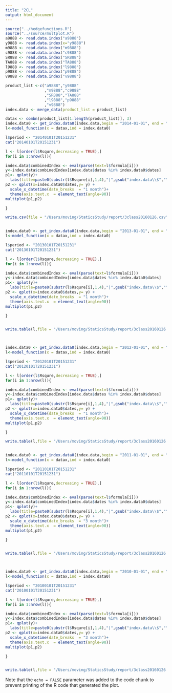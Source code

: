 ```yaml
---
title: "2CL"
output: html_document
---
```


```r

source("../hedgefunctions.R")
source("../source/multplot.R")
a9888 <- read.data.index("a9888")
y9888 <- read.data.index(x="y9888")
m9888 <- read.data.index("m9888")
c9888 <- read.data.index("c9888")
SR888 <- read.data.index("SR888")
TA888 <- read.data.index("TA888")
l9888 <- read.data.index("l9888")
p9888 <- read.data.index("p9888")
v9888 <- read.data.index("v9888")

product_list <-c("a9888","y9888"
                 ,"m9888","c9888"
                 ,"SR888","TA888"
                 ,"l9888","p9888"
                 ,"v9888")
index.data <- merge_data(product_list = product_list)

datax <- combn(product_list[1:length(product_list)], 3)
index.data0 <- get_index.data0(index.data,begin = "2014-01-01", end = "2015-12-31")
l<-model_function(x = datax,ind = index.data0)

l$period <- "20140101T20151231"
cat("20140101T20151231")

l <- l[order(l$Rsqure,decreasing = TRUE),]
for(i in 1:nrow(l)){ 

index.data$combinedIndex <- eval(parse(text=l$formula[i]))
y<-index.data$combinedIndex[index.data$dates %in% index.data0$dates]
p1<- qplot(y)+
  labs(title=paste0(substr(l$Rsqure[i],1,4),"|",gsub("index.data\\$","",l$formula[i])))
p2 <- qplot(x=index.data0$dates,y= y) + 
  scale_x_datetime(date_breaks  = "1 month")+
  theme(axis.text.x  = element_text(angle=90))
multiplot(p1,p2)

}

write.csv(file = "/Users/moving/StaticsStudy/report/3class20160126.csv",l)


index.data0 <- get_index.data0(index.data,begin = "2013-01-01", end = "2015-12-31")
l<-model_function(x = datax,ind = index.data0)

l$period <- "20130101T20151231"
cat("20130101T20151231")

l <- l[order(l$Rsqure,decreasing = TRUE),]
for(i in 1:nrow(l)){ 

index.data$combinedIndex <- eval(parse(text=l$formula[i]))
y<-index.data$combinedIndex[index.data$dates %in% index.data0$dates]
p1<- qplot(y)+
  labs(title=paste0(substr(l$Rsqure[i],1,4),"|",gsub("index.data\\$","",l$formula[i])))
p2 <- qplot(x=index.data0$dates,y= y) + 
  scale_x_datetime(date_breaks  = "1 month")+
  theme(axis.text.x  = element_text(angle=90))
multiplot(p1,p2)

}


write.table(l,file = "/Users/moving/StaticsStudy/report/3class20160126.csv",append = T,sep = ",",col.names = F)



index.data0 <- get_index.data0(index.data,begin = "2012-01-01", end = "2015-12-31")
l<-model_function(x = datax,ind = index.data0)

l$period <- "20120101T20151231"
cat("20120101T20151231")

l <- l[order(l$Rsqure,decreasing = TRUE),]
for(i in 1:nrow(l)){ 

index.data$combinedIndex <- eval(parse(text=l$formula[i]))
y<-index.data$combinedIndex[index.data$dates %in% index.data0$dates]
p1<- qplot(y)+
  labs(title=paste0(substr(l$Rsqure[i],1,4),"|",gsub("index.data\\$","",l$formula[i])))
p2 <- qplot(x=index.data0$dates,y= y) + 
  scale_x_datetime(date_breaks  = "1 month")+
  theme(axis.text.x  = element_text(angle=90))
multiplot(p1,p2)

}

write.table(l,file = "/Users/moving/StaticsStudy/report/3class20160126.csv",append = T,sep = ",",col.names = F)


index.data0 <- get_index.data0(index.data,begin = "2011-01-01", end = "2015-12-31")
l<-model_function(x = datax,ind = index.data0)

l$period <- "20110101T20151231"
cat("20110101T20151231")

l <- l[order(l$Rsqure,decreasing = TRUE),]
for(i in 1:nrow(l)){ 

index.data$combinedIndex <- eval(parse(text=l$formula[i]))
y<-index.data$combinedIndex[index.data$dates %in% index.data0$dates]
p1<- qplot(y)+
  labs(title=paste0(substr(l$Rsqure[i],1,4),"|",gsub("index.data\\$","",l$formula[i])))
p2 <- qplot(x=index.data0$dates,y= y) + 
  scale_x_datetime(date_breaks  = "3 month")+
  theme(axis.text.x  = element_text(angle=90))
multiplot(p1,p2)

}


write.table(l,file = "/Users/moving/StaticsStudy/report/3class20160126.csv",append = T,sep = ",",col.names = F)



index.data0 <- get_index.data0(index.data,begin = "2010-01-01", end = "2015-12-31")
l<-model_function(x = datax,ind = index.data0)

l$period <- "20100101T20151231"
cat("20100101T20151231")

l <- l[order(l$Rsqure,decreasing = TRUE),]
for(i in 1:nrow(l)){ 

index.data$combinedIndex <- eval(parse(text=l$formula[i]))
y<-index.data$combinedIndex[index.data$dates %in% index.data0$dates]
p1<- qplot(y)+
  labs(title=paste0(substr(l$Rsqure[i],1,4),"|",gsub("index.data\\$","",l$formula[i])))
p2 <- qplot(x=index.data0$dates,y= y) + 
  scale_x_datetime(date_breaks  = "3 month")+
  theme(axis.text.x  = element_text(angle=90))
multiplot(p1,p2)

}


write.table(l,file = "/Users/moving/StaticsStudy/report/3class20160126.csv",append = T,sep = ",",col.names = F)

```

Note that the `echo = FALSE` parameter was added to the code chunk to prevent printing of the R code that generated the plot.
